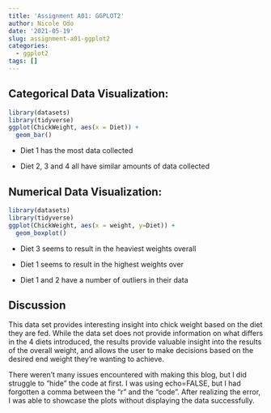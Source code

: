 ```yaml
---
title: 'Assignment A01: GGPLOT2'
author: Nicole Odo
date: '2021-05-19'
slug: assignment-a01-ggplot2
categories:
  - ggplot2
tags: []
---
```


## Categorical Data Visualization:

```r
library(datasets)
library(tidyverse)
ggplot(ChickWeight, aes(x = Diet)) +
  geom_bar()
```

* Diet 1 has the most data collected

* Diet 2, 3 and 4 all have similar amounts of data collected

## Numerical Data Visualization:

```r
library(datasets)
library(tidyverse)
ggplot(ChickWeight, aes(x = weight, y=Diet)) +
  geom_boxplot()
```

* Diet 3 seems to result in the heaviest weights overall

* Diet 1 seems to result in the highest weights over

* Diet 1 and 2 have a number of outliers in their data

## Discussion
This data set provides interesting insight into chick weight based on the diet they are fed. While the data set does not provide information on what differs in the 4 diets introduced, the results provide valuable insight into the results of the overall weight, and allows the user to make decisions based on the desired end weight they're wanting to achieve.

There weren't many issues encountered with making this blog, but I did struggle to "hide" the code at first. I was using echo=FALSE, but I had forgotten a comma between the "r" and the "code". After realizing the error, I was able to showcase the plots without displaying the data successfully.
